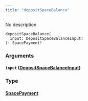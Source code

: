 ```yaml
---
title: "depositSpaceBalance"
---
```


No description

```
depositSpaceBalance(
  input: DepositSpaceBalanceInput!
): SpacePayment!

```

### Arguments[](#arguments "Direct link to heading")

#### `input` ([DepositSpaceBalanceInput](/developer/graphql-api/references/inputs/deposit-space-balance-input))[](#input-depositspacebalanceinput "Direct link to heading")

### Type[](#type "Direct link to heading")

#### [SpacePayment](/developer/graphql-api/references/objects/space-payment)[](#spacepayment "Direct link to heading")